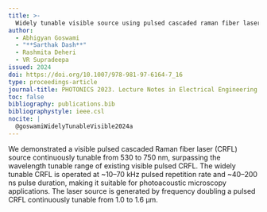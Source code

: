 ```yaml
---
title: >-
  Widely tunable visible source using pulsed cascaded raman fiber laser
author:
  - Abhigyan Goswami
  - "**Sarthak Dash**"
  - Rashmita Deheri
  - VR Supradeepa
issued: 2024
doi: https://doi.org/10.1007/978-981-97-6164-7_16
type: proceedings-article
journal-title: PHOTONICS 2023. Lecture Notes in Electrical Engineering
toc: false
bibliography: publications.bib
bibliographystyle: ieee.csl
nocite: |
  @goswamiWidelyTunableVisible2024a
---
```


:::{.callout-tip collapse="true" title="Citation" icon="false"}
::: {#refs}
:::
:::

:::{.callout-note collapse="false" title="Abstract"}
We demonstrated a visible pulsed cascaded Raman fiber laser (CRFL) source continuously tunable from 530 to 750 nm, surpassing the wavelength tunable range of existing visible pulsed CRFL. The widely tunable CRFL is operated at ~10–70 kHz pulsed repetition rate and ~40–200 ns pulse duration, making it suitable for photoacoustic microscopy applications. The laser source is generated by frequency doubling a pulsed CRFL continuously tunable from 1.0 to 1.6 µm.
:::
